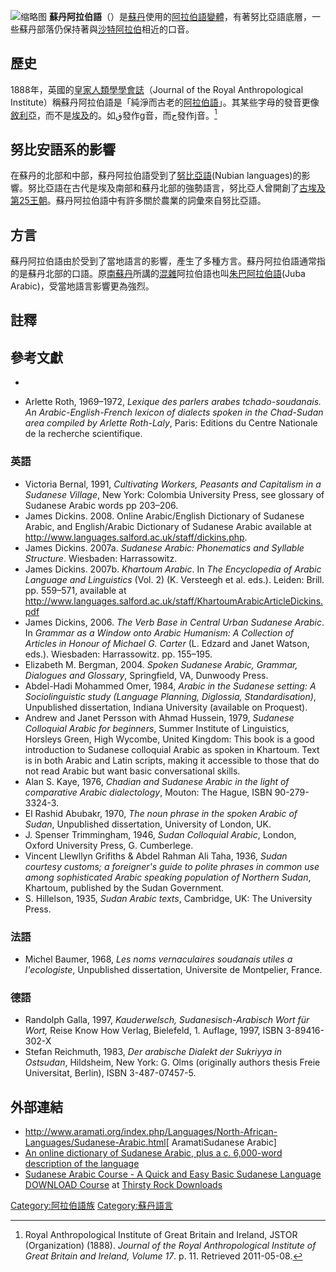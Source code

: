 {{Infobox language
|name=蘇丹阿拉伯語
|nativename={{lang|ar|لهجة سودانية}}
|states={{SUD}}
|region={{SUD}}
|speakers=1千7百萬人
|date=1991年
|ref=e16<!--figures messed up in e17-->
|familycolor=Afro-Asiatic
|fam2=[[闪米特语族|闪米特语族]]
|fam3=[[中閃米特語族|中閃米特語族]]
|fam4=[[阿拉伯語族|阿拉伯語族]]
|fam5=中部地區
|script=[[阿拉伯字母|阿拉伯字母]]
|iso3=apd
|notice=IPA
}}
[[File:Árabe_sudanés.png|缩略图]]
'''蘇丹阿拉伯語'''（{{lang-ar|لهجة سودانية}}）是[[蘇丹|蘇丹]]使用的[[阿拉伯語變體|阿拉伯語變體]]，有著努比亞語底層，一些蘇丹部落仍保持著與[[沙特阿拉伯|沙特阿拉伯]]相近的口音。

== 歷史 ==
1888年，英國的[[皇家人類學學會誌|皇家人類學學會誌]]（Journal of the Royal Anthropological Institute）稱蘇丹阿拉伯語是「純淨而古老的[[阿拉伯語|阿拉伯語]]」。其某些字母的發音更像[[敘利亞|敘利亞]]，而不是[[埃及|埃及]]的。如ق發作g音，而ج發作j音。<ref>Royal Anthropological Institute of Great Britain and Ireland, JSTOR (Organization) (1888). ''Journal of the Royal Anthropological Institute of Great Britain and Ireland, Volume 17''. p. 11. Retrieved 2011-05-08.</ref>

==努比安語系的影響 ==
在蘇丹的北部和中部，蘇丹阿拉伯語受到了[[努比亞語|努比亞語]](Nubian languages)的影響。努比亞語在古代是埃及南部和蘇丹北部的強勢語言，努比亞人曾開創了[[埃及第二十五王朝|古埃及第25王朝]]。蘇丹阿拉伯語中有許多關於農業的詞彙來自努比亞語。

== 方言 ==
蘇丹阿拉伯語由於受到了當地語言的影響，產生了多種方言。蘇丹阿拉伯語通常指的是蘇丹北部的口語。原[[南蘇丹|南蘇丹]]所講的[[皮钦语|混雜]]阿拉伯語也叫[[朱巴阿拉伯語|朱巴阿拉伯語]](Juba Arabic)，受當地語言影響更為強烈。

==註釋==
{{reflist}}

==參考文獻==
{{refbegin}}
*{{PD-old-text|title=Journal of the Royal Anthropological Institute of Great Britain and Ireland, Volume 17|year=1888|author=Royal Anthropological Institute of Great Britain and Ireland, JSTOR (Organization)}}
{{reflist}}
* Arlette Roth, 1969–1972, ''Lexique des parlers arabes tchado-soudanais. An Arabic-English-French lexicon of dialects spoken in the Chad-Sudan area compiled by Arlette Roth-Laly'', Paris: Editions du Centre Nationale de la recherche scientifique.
===英語===
* Victoria Bernal, 1991, ''Cultivating Workers, Peasants and Capitalism in a Sudanese Village'', New York: Colombia University Press, see glossary of Sudanese Arabic words pp 203–206.
* James Dickins. 2008. Online Arabic/English Dictionary of Sudanese Arabic, and English/Arabic Dictionary of Sudanese Arabic available at http://www.languages.salford.ac.uk/staff/dickins.php{{Wayback|url=http://www.languages.salford.ac.uk/staff/dickins.php |date=20070805031444 }}.
* James Dickins. 2007a. ''Sudanese Arabic: Phonematics and Syllable Structure''. Wiesbaden: Harrassowitz.
* James Dickins. 2007b. ''Khartoum Arabic''. In ''The Encyclopedia of Arabic Language and Linguistics'' (Vol. 2) (K. Versteegh et al. eds.). Leiden: Brill. pp. 559–571, available at http://www.languages.salford.ac.uk/staff/KhartoumArabicArticleDickins.pdf{{Wayback|url=http://www.languages.salford.ac.uk/staff/KhartoumArabicArticleDickins.pdf |date=20090306161449 }}
* James Dickins, 2006. ''The Verb Base in Central Urban Sudanese Arabic''. In ''Grammar as a Window onto Arabic Humanism: A Collection of Articles in Honour of Michael G. Carter'' (L. Edzard and Janet Watson, eds.). Wiesbaden: Harrassowitz. pp. 155–195.
* Elizabeth M. Bergman, 2004. ''Spoken Sudanese Arabic, Grammar, Dialogues and Glossary'', Springfield, VA, Dunwoody Press.
* Abdel-Hadi Mohammed Omer, 1984, ''Arabic in the Sudanese setting: A Sociolinguistic study (Language Planning, Diglossia, Standardisation)'', Unpublished dissertation, Indiana University (available on Proquest).
* Andrew and Janet Persson with Ahmad Hussein, 1979, ''Sudanese Colloquial Arabic for beginners'', Summer Institute of Linguistics, Horsleys Green, High Wycombe, United Kingdom: This book is a good introduction to Sudanese colloquial Arabic as spoken in Khartoum. Text is in both Arabic and Latin scripts, making it accessible to those that do not read Arabic but want basic conversational skills.
* Alan S. Kaye, 1976, ''Chadian and Sudanese Arabic in the light of comparative Arabic dialectology'', Mouton: The Hague, ISBN 90-279-3324-3.
* El Rashid Abubakr, 1970, ''The noun phrase in the spoken Arabic of Sudan'', Unpublished dissertation, University of London, UK.
* J. Spenser Trimmingham, 1946, ''Sudan Colloquial Arabic'', London, Oxford University Press, G. Cumberlege.
* Vincent Llewllyn Grifiths & Abdel Rahman Ali Taha, 1936, ''Sudan courtesy customs; a foreigner's guide to polite phrases in common use among sophisticated Arabic speaking population of Northern Sudan'', Khartoum, published by the Sudan Government.
* S. Hillelson, 1935, ''Sudan Arabic texts'', Cambridge, UK: The University Press.

===法語===
* Michel Baumer, 1968, ''Les noms vernaculaires soudanais utiles a l'ecologiste'', Unpublished dissertation, Universite de Montpelier, France.

===德語===
* Randolph Galla, 1997, ''Kauderwelsch, Sudanesisch-Arabisch Wort für Wort,'' Reise Know How Verlag, Bielefeld, 1. Auflage, 1997, ISBN 3-89416-302-X
* Stefan Reichmuth, 1983, ''Der arabische Dialekt der Sukriyya in Ostsudan'', Hildsheim, New York: G. Olms (originally authors thesis Freie Universitat, Berlin), ISBN 3-487-07457-5.
{{refend}}

==外部連結==
* http://www.aramati.org/index.php/Languages/North-African-Languages/Sudanese-Arabic.html[ Aramati{{spaced ndash}}Sudanese Arabic] {{Wayback|url=http://www.aramati.org/index.php/Languages/North-African-Languages/Sudanese-Arabic.html |date=20120421035939 }}
*[http://www.languages.salford.ac.uk/staff/dickins.php  An online dictionary of Sudanese Arabic, plus a c. 6,000-word description of the language]{{Wayback|url=http://www.languages.salford.ac.uk/staff/dickins.php |date=20070805031444 }}
*[http://www.thirstyrock.com/sudanese-language-download.shtml   Sudanese Arabic Course - A Quick and Easy Basic Sudanese Language DOWNLOAD Course] {{Wayback|url=http://www.thirstyrock.com/sudanese-language-download.shtml |date=20120716171835 }} at [http://www.thirstyrock.com Thirsty Rock Downloads] {{Wayback|url=http://www.thirstyrock.com/ |date=20200716032541 }}

{{阿拉伯语言}}
{{Varieties of Arabic}}
{{authority control}}
[[Category:阿拉伯語族|Category:阿拉伯語族]]
[[Category:蘇丹語言|Category:蘇丹語言]]